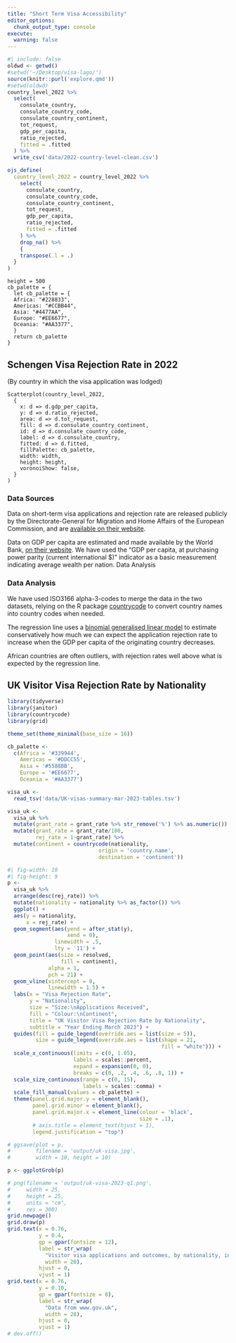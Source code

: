 ```yaml
---
title: "Short Term Visa Accessibility"
editor_options: 
  chunk_output_type: console
execute: 
  warning: false
---
```

<!--- js dependencies -->
<script src="https://d3js.org/d3.v7.min.js"></script>
<script src="js/scatterplot.js"></script>

```r
#| include: false
oldwd <- getwd()
#setwd('~/Desktop/visa-lago/')
source(knitr::purl('explore.qmd'))
#setwd(oldwd)
country_level_2022 %>% 
  select(
    consulate_country,
    consulate_country_code,
    consulate_country_continent,
    tot_request,
    gdp_per_capita,
    ratio_rejected,
    fitted = .fitted
  ) %>% 
  write_csv('data/2022-country-level-clean.csv')
```

```r
ojs_define(
  country_level_2022 = country_level_2022 %>% 
    select(
      consulate_country,
      consulate_country_code,
      consulate_country_continent,
      tot_request,
      gdp_per_capita,
      ratio_rejected,
      fitted = .fitted
    ) %>% 
    drop_na() %>% 
    {
    transpose(.l = .)
  }
)
```

```ojs
height = 500
cb_palette = {
  let cb_palette = {
  Africa: "#228833",
  Americas: "#CCBB44",
  Asia: "#4477AA",
  Europe: "#EE6677",
  Oceania: "#AA3377",
  }
  return cb_palette
}
```

## Schengen Visa Rejection Rate in 2022

(By country in which the visa application was lodged)

```ojs
Scatterplot(country_level_2022,
  {
    x: d => d.gdp_per_capita,
    y: d => d.ratio_rejected,
    area: d => d.tot_request,
    fill: d => d.consulate_country_continent,
    id: d => d.consulate_country_code,
    label: d => d.consulate_country,
    fitted: d => d.fitted,
    fillPalette: cb_palette,
    width: width,
    height: height,
    voronoiShow: false,
  }
)
```

:::: {.grid}

::: {.g-col-12 .g-col-md-6}

### Data Sources

Data on short-term visa applications and rejection rate are released publicly by the Directorate-General for Migration and Home Affairs of the European Commission, and are [available on their website](https://home-affairs.ec.europa.eu/policies/schengen-borders-and-visa/visa-policy_en#paragraph_1903).

Data on GDP per capita are estimated and made available by the World Bank, [on their website](https://datacatalog.worldbank.org/search/dataset/0037712/World-Development-Indicators). We have used the “GDP per capita, at purchasing power parity (current international $)” indicator as a basic measurement indicating average wealth per nation.
Data Analysis

:::

::: {.g-col-12 .g-col-md-6}

### Data Analysis

We have used ISO3166 alpha-3-codes to merge the data in the two datasets, relying on the R package [countrycode](https://joss.theoj.org/papers/10.21105/joss.00848) to convert country names into country codes when needed.

The regression line uses a [binomial generalised linear model](https://stat.ethz.ch/R-manual/R-devel/library/stats/html/00Index.html) to estimate conservatively how much we can expect the application rejection rate to increase when the GDP per capita of the originating country decreases. 

African countries are often outliers, with rejection rates well above what is expected by the regression line.

:::

::::

## UK Visitor Visa Rejection Rate by Nationality

```r
library(tidyverse)
library(janitor)
library(countrycode)
library(grid)

theme_set(theme_minimal(base_size = 16))

cb_palette <- 
  c(Africa = '#339944',
    Americas = '#DDCC55',
    Asia = '#5588BB',
    Europe = '#EE6677',
    Oceania = '#AA3377')
```

```r
visa_uk <- 
  read_tsv('data/UK-visas-summary-mar-2023-tables.tsv')

visa_uk <- 
  visa_uk %>% 
  mutate(grant_rate = grant_rate %>% str_remove('%') %>% as.numeric()) %>% 
  mutate(grant_rate = grant_rate/100,
         rej_rate = 1-grant_rate) %>% 
  mutate(continent = countrycode(nationality,
                             origin = 'country.name',
                             destination = 'continent'))
```

```r
#| fig-width: 10
#| fig-height: 9
p <-
  visa_uk %>% 
  arrange(desc(rej_rate)) %>% 
  mutate(nationality = nationality %>% as_factor()) %>% 
  ggplot() +
  aes(y = nationality,
      x = rej_rate) +
  geom_segment(aes(yend = after_stat(y),
                   xend = 0),
               linewidth = .5,
               lty = '11') +
  geom_point(aes(size = resolved,
                 fill = continent),
             alpha = 1,
             pch = 21) +
  geom_vline(xintercept = 0,
             linewidth = 1.5) +
  labs(x = "Visa Rejection Rate",
       y = "Nationality",
       size = "Size:\nApplications Received",
       fill = "Colour:\nContinent",
       title = "UK Visitor Visa Rejection Rate by Nationality",
       subtitle = "Year Ending March 2023") +
  guides(fill = guide_legend(override.aes = list(size = 5)),
         size = guide_legend(override.aes = list(shape = 21,
                                                 fill = "white"))) +
  scale_x_continuous(limits = c(0, 1.05),
                     labels = scales::percent,
                     expand = expansion(0, 0),
                     breaks = c(0, .2, .4, .6, .8, 1)) +
  scale_size_continuous(range = c(0, 15),
                        labels = scales::comma) +
  scale_fill_manual(values = cb_palette) +
  theme(panel.grid.major.y = element_blank(),
        panel.grid.minor = element_blank(),
        panel.grid.major.x = element_line(colour = 'black',
                                          size = .1),
        # axis.title = element_text(hjust = 1),
        legend.justification = "top")

# ggsave(plot = p,
#        filename = 'output/uk-visa.jpg',
#        width = 10, height = 10)

p <- ggplotGrob(p)

# png(filename = 'output/uk-visa-2023-q1.png',
#     width = 25,
#     height = 25,
#     units = "cm",
#     res = 300)
grid.newpage()
grid.draw(p)
grid.text(x = 0.76,
          y = 0.4,
          gp = gpar(fontsize = 12),
          label = str_wrap(
            "Visitor visa applications and outcomes, by nationality, in the year ending March 2023. Top 20 nationalities applying for visitor visas in the year. Data relates to entry clearance visa applications made outside the UK. Includes main applicants and dependants.",
            width = 28),
          hjust = 0,
          vjust = 1)
grid.text(x = 0.76,
          y = 0.10,
          gp = gpar(fontsize = 8),
          label = str_wrap(
            "Data from www.gov.uk",
            width = 28),
          hjust = 0,
          vjust = 1)
# dev.off()
```

